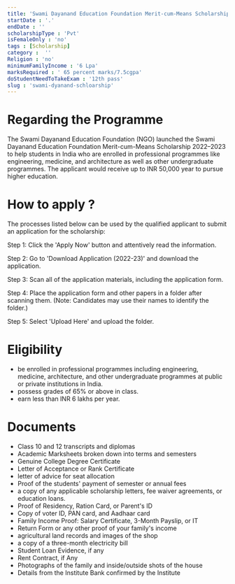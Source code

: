 ```yaml
---
title: 'Swami Dayanand Education Foundation Merit-cum-Means Scholarship 2022-23'
startDate : '.'
endDate : ''
scholarshipType : 'Pvt'
isFemaleOnly : 'no'
tags : [Scholarship]
category :  ''
Religion : 'no'
minimumFamilyIncome : '6 Lpa'
marksRequired : ' 65 percent marks/7.5cgpa'
doStudentNeedToTakeExam : '12th pass'
slug : 'swami-dyanand-schloarship'
---
```




# Regarding the Programme
The Swami Dayanand Education Foundation (NGO) launched the Swami Dayanand Education Foundation Merit-cum-Means Scholarship 2022–2023 to help students in India who are enrolled in professional programmes like engineering, medicine, and architecture as well as other undergraduate programmes.
The applicant would receive up to INR 50,000 year to pursue higher education.


# How to apply ?
The processes listed below can be used by the qualified applicant to submit an application for the scholarship: 

Step 1: Click the 'Apply Now' button and attentively read the information. 

Step 2: Go to 'Download Application (2022-23)' and download the application.

Step 3: Scan all of the application materials, including the application form.

Step 4: Place the application form and other papers in a folder after scanning them. (Note: Candidates may use their names to identify the folder.)

Step 5: Select 'Upload Here' and upload the folder.

# Eligibility
 - be enrolled in professional programmes including engineering, medicine, architecture, and other undergraduate programmes at public or private institutions in India.
 - possess grades of 65% or above in class.
 - earn less than INR 6 lakhs per year. 



# Documents

 - Class 10 and 12 transcripts and diplomas
 - Academic Marksheets broken down into terms and semesters
 - Genuine College Degree Certificate
 - Letter of Acceptance or Rank Certificate
 - letter of advice for seat allocation
 - Proof of the students' payment of semester or annual fees
 - a copy of any applicable scholarship letters, fee waiver agreements, or education loans.
 - Proof of Residency, Ration Card, or Parent's ID
 - Copy of voter ID, PAN card, and Aadhaar card
 - Family Income Proof: Salary Certificate, 3-Month Payslip, or IT
 - Return Form or any other proof of your family's income
 - agricultural land records and images of the shop
 - a copy of a three-month electricity bill
 - Student Loan Evidence, if any
 - Rent Contract, if Any
 - Photographs of the family and inside/outside shots of the house
 - Details from the Institute Bank confirmed by the Institute 
 
